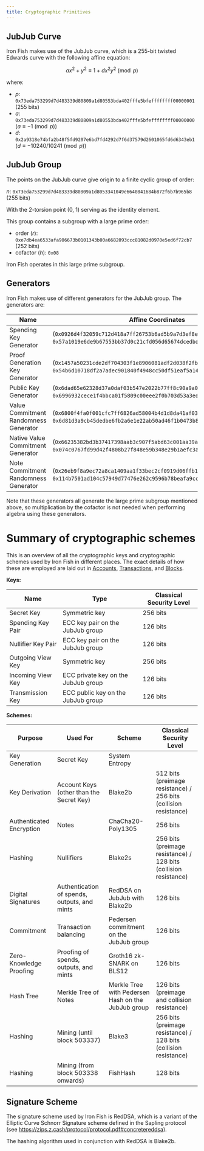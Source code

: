 ```yaml
---
title: Cryptographic Primitives
---
```


## JubJub Curve

Iron Fish makes use of the JubJub curve, which is a 255-bit twisted Edwards curve with the following affine equation:

$$a x^2 + y^2 \equiv 1 + d x^2 y^2 \pmod{p}$$

where:

* $p$: `0x73eda753299d7d483339d80809a1d80553bda402fffe5bfeffffffff00000001` (255 bits)
* $a$: `0x73eda753299d7d483339d80809a1d80553bda402fffe5bfeffffffff00000000` ($a \equiv -1 \pmod{p}$)
* $d$: `0x2a9318e74bfa2b48f5fd9207e6bd7fd4292d7f6d37579d2601065fd6d6343eb1` ($d \equiv -10240/10241 \pmod{p}$)

## JubJub Group

The points on the JubJub curve give origin to a finite cyclic group of order:

$n$: `0x73eda753299d7d483339d80809a1d8053341049e6640841684b872f6b7b965b8` (255 bits)

With the 2-torsion point (0, 1) serving as the identity element.

This group contains a subgroup with a large prime order:

* order ($r$): `0xe7db4ea6533afa906673b0101343b00a6682093ccc81082d0970e5ed6f72cb7` (252 bits)
* cofactor ($h$): `0x08`

Iron Fish operates in this large prime subgroup.

## Generators

Iron Fish makes use of different generators for the JubJub group. The generators are:

| Name                                  | Affine Coordinates                                                                                                                           | Order |
| ------------------------------------- | -------------------------------------------------------------------------------------------------------------------------------------------- | ----- |
| Spending Key Generator                | (`0x0926d4f32059c712d418a7ff26753b6ad5b9a7d3ef8e282747bf46920a95a753`, `0x57a1019e6de9b67553bb37d0c21cfd056d65674dcedbddbc305632adaaf2b530`) | $r$   |
| Proof Generation Key Generator        | (`0x1457a50231cde2df704303f1e8906081adf2d038f2fbb8203af2dbefb96e2571`, `0x54b6d10718df2a7adec901840f4948cc50df51eaf5a149d2467af9f7e05de8e7`) | $r$   |
| Public Key Generator                  | (`0x6dad65e62328d37a0daf03b547e2022b77ff8c90a9a0d8f43edcc85f4d1a44cd`, `0x6996932cece1f4bbca01f5809c00eee2f0b703d53a3edd4e50951f1feff08278`) | $r$   |
| Value Commitment Randomness Generator | (`0x6800f4fa0f001cfc7ff6826ad58004b4d1d8da41af03744e3bce3b7793664337`, `0x6d81d3a9cb45dedbe6fb2a6e1e22ab50ad46f1b0473b803b3caefab9380b6a8b`) | $r$   |
| Native Value Commitment Generator     | (`0x66235382bd3b37417398aab3c907f5abd63c001aa39a799194d27f25df35ab48`, `0x074c0767fd99d42f4808b27f848e59b348e29b1aefc3a67c6f79906c2a588644`) | $r$   |
| Note Commitment Randomness Generator  | (`0x26eb9f8a9ec72a8ca1409aa1f33bec2cf0919d06ffb1ecdaa5143b34a8e36462`, `0x114b7501ad104c57949d77476e262c9596b78beafa9cc44cd4fc6365796c77ac`) | $r$   |

Note that these generators all generate the large prime subgroup mentioned above, so multiplication by the cofactor is not needed when performing algebra using these generators.

# Summary of cryptographic schemes

This is an overview of all the cryptographic keys and cryptographic schemes used by Iron Fish in different places. The exact details of how these are employed are laid out in [Accounts](accounts), [Transactions](transactions), and [Blocks](blocks).

**Keys:**

| Name               | Type                                | Classical Security Level |
| ------------------ | ----------------------------------- | ------------------------ |
| Secret Key         | Symmetric key                       | 256 bits                 |
| Spending Key Pair  | ECC key pair on the JubJub group    | 126 bits                 |
| Nullifier Key Pair | ECC key pair on the JubJub group    | 126 bits                 |
| Outgoing View Key  | Symmetric key                       | 256 bits                 |
| Incoming View Key  | ECC private key on the JubJub group | 126 bits                 |
| Transmission Key   | ECC public key on the JubJub group  | 126 bits                 |

**Schemes:**

| Purpose                  | Used For                                     | Scheme                                             | Classical Security Level                                         |
| ------------------------ | -------------------------------------------- | -------------------------------------------------- | ---------------------------------------------------------------- |
| Key Generation           | Secret Key                                   | System Entropy                                     |                                                                  |
| Key Derivation           | Account Keys (other than the Secret Key)     | Blake2b                                            | 512 bits (preimage resistance) / 256 bits (collision resistance) |
| Authenticated Encryption | Notes                                        | ChaCha20-Poly1305                                  | 256 bits                                                         |
| Hashing                  | Nullifiers                                   | Blake2s                                            | 256 bits (preimage resistance) / 128 bits (collision resistance) |
| Digital Signatures       | Authentication of spends, outputs, and mints | RedDSA on JubJub with Blake2b                      | 126 bits                                                         |
| Commitment               | Transaction balancing                        | Pedersen commitment on the JubJub group            | 126 bits                                                         |
| Zero-Knowledge Proofing  | Proofing of spends, outputs, and mints       | Groth16 zk-SNARK on BLS12                          | 126 bits                                                         |
| Hash Tree                | Merkle Tree of Notes                         | Merkle Tree with Pedersen Hash on the JubJub group | 126 bits (preimage and collision resistance)                     |
| Hashing                  | Mining (until block 503337)                  | Blake3                                             | 256 bits (preimage resistance) / 128 bits (collision resistance) |
| Hashing                  | Mining (from block 503338 onwards)           | FishHash                                           | 128 bits                                                         |

## Signature Scheme

The signature scheme used by Iron Fish is RedDSA, which is a variant of the Elliptic Curve Schnorr Signature scheme defined in the Sapling protocol (see https://zips.z.cash/protocol/protocol.pdf#concretereddsa).

The hashing algorithm used in conjunction with RedDSA is Blake2b.
